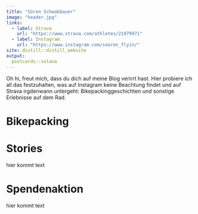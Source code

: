 ```yaml
---
title: "Sören Schwabbauer"
image: "header.jpg"
links:
  - label: Strava
    url: "https://www.strava.com/athletes/21979971"
  - label: Instagram
    url: "https://www.instagram.com/soaren_flyin/"
site: distill::distill_website
output:
  postcards::solana
---
```

Oh hi, freut mich, dass du dich auf meine Blog verirrt hast. Hier probiere ich all das festzuhalten, was auf Instagram keine Beachtung findet und auf Strava irgdenwann untergeht: Bikepackinggeschichten und sonstige Erlebnisse auf dem Rad.

# Bikepacking


# Stories
hier kommt text

# Spendenaktion
hier kommt text